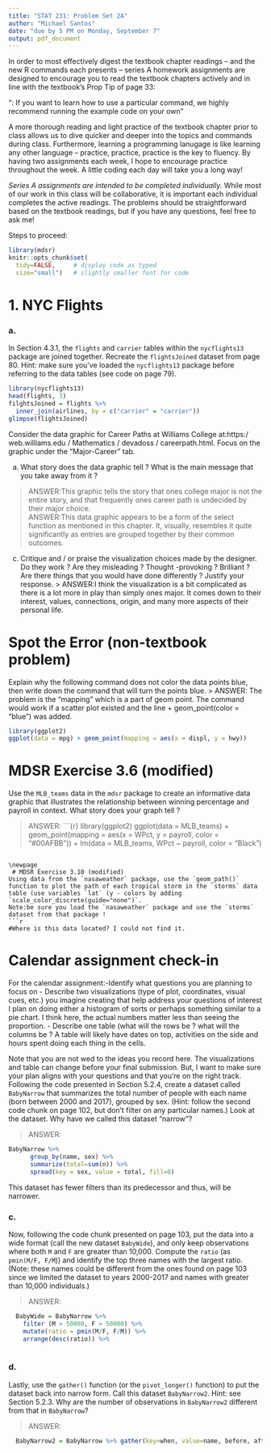 ```yaml
---
title: "STAT 231: Problem Set 2A"
author: "Michael Santos"
date: "due by 5 PM on Monday, September 7"
output: pdf_document
---
```

In order to most effectively digest the textbook chapter readings -- and the  new R commands each presents -- series A homework assignments are designed to encourage you to read the textbook chapters actively and in line with the textbook's Prop Tip of page 33:

"\textbf{Pro Tip}: If you want to learn how to use a particular command, we highly recommend running the example code on your own"

A more thorough reading and light practice of the textbook chapter prior to class allows us to dive quicker and deeper into the topics and commands during class.  Furthermore, learning a programming lanugage is like learning any other language -- practice, practice, practice is the key to fluency.  By having two assignments each week, I hope to encourage practice throughout the week.  A little coding each day will take you a long way!
 
  *Series A assignments are intended to be completed individually.*  While most of our work in this class will be collaborative, it is important each individual completes the active readings.  The problems should be straightforward based on the textbook readings, but if you have any questions, feel free to ask me!
 
  Steps to proceed:
 
  \begin{enumerate}
  \item In RStudio, go to File > Open Project, navigate to the folder with the course-content repo, select the course-content project (course-content.Rproj), and click "Open"
  \item Pull the course-content repo (e.g. using the blue-ish down arrow in the Git tab in upper right window)
  \item Copy ps2A.Rmd from the course repo to your repo (see page 6 of the GitHub Classroom Guide for Stat231 if needed)
  \item Close the course-content repo project in RStudio
  \item Open YOUR repo project in RStudio
  \item In the ps2A.Rmd file in YOUR repo, replace "YOUR NAME HERE" with your name
  \item Add in your responses, committing and pushing to YOUR repo in appropriate places along the way
  \item Run "Knit PDF"
  \item Upload the pdf to Gradescope.  Don't forget to select which of your pages are associated with each problem.  \textit{You will not get credit for work on unassigned pages (e.g., if you only selected the first page but your solution spans two pages, you would lose points for any part on the second page that the grader can't see).}
  \end{enumerate}
 

```r
library(mdsr)   
knitr::opts_chunk$set(
  tidy=FALSE,     # display code as typed
  size="small")   # slightly smaller font for code
```

\newpage
# 1. NYC Flights

### a.
In Section 4.3.1, the `flights` and `carrier` tables within the `nycflights13` package are joined together.  Recreate the `flightsJoined` dataset from page 80.  Hint: make sure you've loaded the `nycflights13` package before referring to the data tables (see code on page 79).

```r
library(nycflights13)
head(flights, 3)
filghtsJoined = flights %>%
  inner_join(airlines, by = c("carrier" = "carrier"))
glimpse(flightsJoined)
```

Consider the data graphic for Career Paths at Williams College at:https:/ web.williams.edu / Mathematics / devadoss / careerpath.html.  Focus on the graphic under the "Major-Career" tab.
                                                                                                                                                                                 
 a. What story does the data graphic tell ?  What is the main message that you take away from it ?
                                                                                                                                                                                   
> ANSWER:This graphic tells the story that ones college major is not the entire story, and that frequently ones career path is undecided by their major choice.   
 > ANSWER:This data graphic appears to be a form of the select function as mentioned in this chapter. It, visually, resembles it quite significantly as entries are grouped together by their common outcomes.
                                                                                                                                                                                 
c. Critique and / or praise the visualization choices made by the designer.  Do they work ? Are they misleading ?  Thought -provoking ?  Brilliant ?  Are there things that you would have done differently ?  Justify your response.
> ANSWER:I think the visualization is a bit complicated as there is a lot more in play than simply ones major. It comes down to their interest, values, connections, origin, and many more aspects of their personal life.
\newpage

# Spot the Error (non-textbook problem)
Explain why the following command does not color the data points blue, then write down the command that will turn the points blue.
> ANSWER:
The problem is the "mapping" which is a part of geom point. The command would work if a scatter plot existed and the line + geom_point(color = "blue") was added.
```r
library(ggplot2)
ggplot(data = mpg) + geom_point(mapping = aes(x = displ, y = hwy))
```
\newpage

# MDSR Exercise 3.6 (modified)
Use the `MLB_teams` data in the `mdsr` package to create an informative data graphic that illustrates the relationship between winning percentage and payroll in context. What story does your graph tell ?
                                                                                                                                                                                   
> ANSWER:  ```{r}
library(ggplot2)
ggplot(data = MLB_teams) +
geom_point(mapping = aes(x = WPct, y = payroll, color = "#00AFBB"))
+ lm(data = MLB_teams, WPct ~ payroll, color = "Black")
```
                                                                                                                                                                    
\newpage
 # MDSR Exercise 3.10 (modified)
Using data from the `nasaweather` package, use the `geom_path()` function to plot the path of each tropical storm in the `storms` data table (use variables `lat` (y - colors by adding `scale_color_discrete(guide="none")`.
Note:be sure you load the `nasaweather` package and use the `storms` dataset from that package !
```r
#Where is this data located? I could not find it.
```
                                                                                                                                                                                 
\newpage
# Calendar assignment check-in
                                                                                                                                                                                 
 For the calendar assignment:-Identify what questions you are planning to focus on
- Describe two visualizations (type of plot, coordinates, visual cues, etc.) you imagine creating that help address your questions of interest
I plan on doing either a histogram of sorts or perhaps something similar to a pie chart. I think here, the actual numbers matter less than seeing the proportion.
- Describe one table (what will the rows be ?  what will the columns be ?
A table will likely have dates on top, activities on the side and hours spent doing each thing in the cells.
                                                                                                                                                                          
                                                                                                                                                                                 
Note that you are not wed to the ideas you record here.  The visualizations and table can change before your final submission.  But, I want to make sure your plan aligns with your questions and that you're on the right track.
Following the code presented in Section 5.2.4, create a dataset called `BabyNarrow` that summarizes the total number of people with each name (born between 2000 and 2017), grouped by sex. (Hint: follow the second code chunk on page 102, but don't filter on any particular names.)  Look at the dataset.  Why have we called this dataset "narrow"?

> ANSWER:
```r
BabyNarrow %>%
      group_by(name, sex) %>%
      summarize(total=sum(n)) %>%
      spread(key = sex, value = total, fill=0)
```

This dataset has fewer filters than its predecessor and thus, will be narrower.

### c.
Now, following the code chunk presented on page 103, put the data into a wide format (call the new dataset `BabyWide`), and only keep observations where both `M` and `F` are greater than 10,000.  Compute the `ratio` (as `pmin(M/F, F/M`)) and identify the top three names with the largest ratio.  (Note: these names could be different from the ones found on page 103 since we limited the dataset to years 2000-2017 and names with greater than 10,000 individuals.)

> ANSWER:
```r
  BabyWide = BabyNarrow %>%
    filter (M > 50000, F > 50000) %>%
    mutate(ratio = pmin(M/F, F/M)) %>%
    arrange(desc(ratio)) %>%
    
```

### d.
Lastly, use the `gather()` function (or the `pivot_longer()` function) to put the dataset back into narrow form.  Call this dataset `BabyNarrow2`.  Hint: see Section 5.2.3.  Why are the number of observations in `BabyNarrow2` different from that in `BabyNarrow`?

> ANSWER: 
```r
  BabyNarrow2 = BabyNarrow %>% gather(key=when, value=name, before, after)
```

